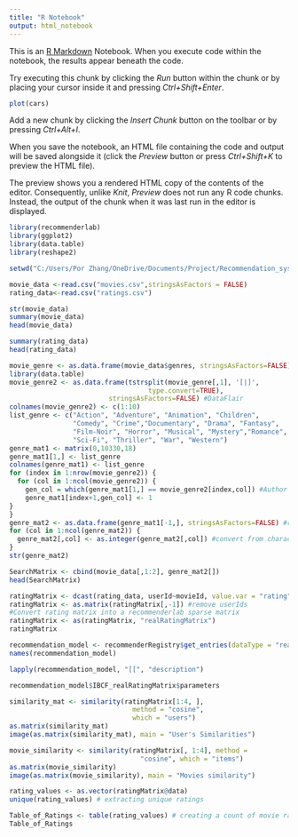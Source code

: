 ---
title: "R Notebook"
output: html_notebook
---

This is an [R Markdown](http://rmarkdown.rstudio.com) Notebook. When you execute code within the notebook, the results appear beneath the code. 

Try executing this chunk by clicking the *Run* button within the chunk or by placing your cursor inside it and pressing *Ctrl+Shift+Enter*. 

```{r}
plot(cars)
```

Add a new chunk by clicking the *Insert Chunk* button on the toolbar or by pressing *Ctrl+Alt+I*.

When you save the notebook, an HTML file containing the code and output will be saved alongside it (click the *Preview* button or press *Ctrl+Shift+K* to preview the HTML file).

The preview shows you a rendered HTML copy of the contents of the editor. Consequently, unlike *Knit*, *Preview* does not run any R code chunks. Instead, the output of the chunk when it was last run in the editor is displayed.
```{r}
library(recommenderlab)
library(ggplot2)
library(data.table)
library(reshape2)

```

```{r}
setwd("C:/Users/Por Zhang/OneDrive/Documents/Project/Recommendation_system/movie_data")

movie_data <-read.csv("movies.csv",stringsAsFactors = FALSE)
rating_data<-read.csv("ratings.csv")

str(movie_data)
summary(movie_data)
head(movie_data)

summary(rating_data)
head(rating_data)
```
```{r}
movie_genre <- as.data.frame(movie_data$genres, stringsAsFactors=FALSE)
library(data.table)
movie_genre2 <- as.data.frame(tstrsplit(movie_genre[,1], '[|]', 
                                   type.convert=TRUE), 
                         stringsAsFactors=FALSE) #DataFlair
colnames(movie_genre2) <- c(1:10)
list_genre <- c("Action", "Adventure", "Animation", "Children", 
                "Comedy", "Crime","Documentary", "Drama", "Fantasy",
                "Film-Noir", "Horror", "Musical", "Mystery","Romance",
                "Sci-Fi", "Thriller", "War", "Western")
genre_mat1 <- matrix(0,10330,18)
genre_mat1[1,] <- list_genre
colnames(genre_mat1) <- list_genre
for (index in 1:nrow(movie_genre2)) {
  for (col in 1:ncol(movie_genre2)) {
    gen_col = which(genre_mat1[1,] == movie_genre2[index,col]) #Author DataFlair
    genre_mat1[index+1,gen_col] <- 1
}
}
genre_mat2 <- as.data.frame(genre_mat1[-1,], stringsAsFactors=FALSE) #remove first row, which was the genre list
for (col in 1:ncol(genre_mat2)) {
  genre_mat2[,col] <- as.integer(genre_mat2[,col]) #convert from characters to integers
} 
str(genre_mat2)
```
```{r}
SearchMatrix <- cbind(movie_data[,1:2], genre_mat2[])
head(SearchMatrix) 
```

```{r}
ratingMatrix <- dcast(rating_data, userId~movieId, value.var = "rating", na.rm=FALSE)
ratingMatrix <- as.matrix(ratingMatrix[,-1]) #remove userIds
#Convert rating matrix into a recommenderlab sparse matrix
ratingMatrix <- as(ratingMatrix, "realRatingMatrix")
ratingMatrix
```
```{r}
recommendation_model <- recommenderRegistry$get_entries(dataType = "realRatingMatrix")
names(recommendation_model)
```
```{r}
lapply(recommendation_model, "[[", "description")
```
```{r}
recommendation_model$IBCF_realRatingMatrix$parameters

similarity_mat <- similarity(ratingMatrix[1:4, ],
                               method = "cosine",
                               which = "users")
as.matrix(similarity_mat)
image(as.matrix(similarity_mat), main = "User's Similarities")
```
```{r}
movie_similarity <- similarity(ratingMatrix[, 1:4], method =
                                 "cosine", which = "items")
as.matrix(movie_similarity)
image(as.matrix(movie_similarity), main = "Movies similarity")
```

```{r}
rating_values <- as.vector(ratingMatrix@data)
unique(rating_values) # extracting unique ratings
```

```{r}
Table_of_Ratings <- table(rating_values) # creating a count of movie ratings
Table_of_Ratings
```

